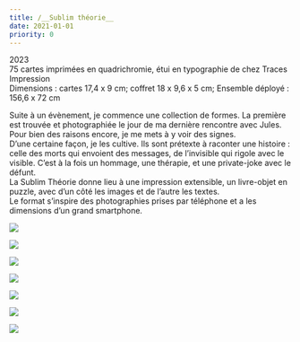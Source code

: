 ```yaml
---
title: /__Sublim théorie__
date: 2021-01-01
priority: 0
---
```

2023\
75 cartes imprimées en quadrichromie, étui en typographie de chez Traces Impression\
Dimensions : cartes 17,4 x 9 cm; coffret 18 x 9,6 x 5 cm; Ensemble déployé : 156,6 x 72 cm

Suite à un évènement, je commence une collection de formes. La première est trouvée et photographiée le jour de ma dernière rencontre avec Jules. Pour bien des raisons encore, je me mets à y voir des signes.\
D’une certaine façon, je les cultive. Ils sont prétexte à raconter une histoire : celle des morts qui envoient des messages, de l’invisible qui rigole avec le visible. C’est à la fois un hommage, une thérapie, et une private-joke avec le défunt.\
La Sublim Théorie donne lieu à une impression extensible, un livre-objet en puzzle, avec d’un côté les images et de l’autre les textes.\
Le format s’inspire des photographies prises par téléphone et a les dimensions d’un grand smartphone.

![](src/assets/images/projects/sublim-theorie/1_DSC09541_R1.jpg)

![](src/assets/images/projects/sublim-theorie/2_DSC09587_R1.jpg)

![](src/assets/images/projects/sublim-theorie/3_DSC09614_R1.jpg)

![](src/assets/images/projects/sublim-theorie/z_DSC09611_R3.jpg)

![](src/assets/images/projects/sublim-theorie/8_DSC09493_R3.jpg)

![](src/assets/images/projects/sublim-theorie/6_DSC09593_R1.jpg)

![](src/assets/images/projects/sublim-theorie/10_DSC09544_R2.jpg)
